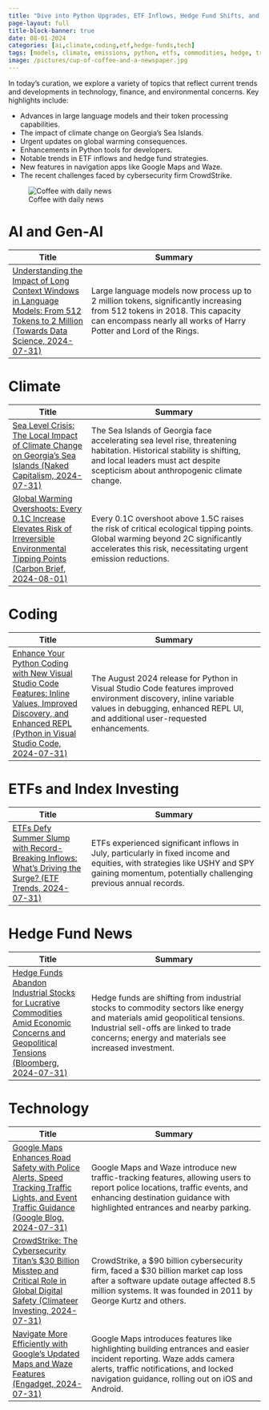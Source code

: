 ```yaml
---
title: "Dive into Python Upgrades, ETF Inflows, Hedge Fund Shifts, and Climate Crisis Insights (01.08.2024)"
page-layout: full
title-block-banner: true
date: 08-01-2024
categories: [ai,climate,coding,etf,hedge-funds,tech]
tags: [models, climate, emissions, python, etfs, commodities, hedge, traffic, cybersecurity, investment]
image: /pictures/cup-of-coffee-and-a-newspaper.jpg
---
```


::: {layout-ncol=2}

:::{#first-column}

In today's curation, we explore a variety of topics that reflect current trends and developments in technology, finance, and environmental concerns. Key highlights include:

- Advances in large language models and their token processing capabilities.
- The impact of climate change on Georgia's Sea Islands.
- Urgent updates on global warming consequences.
- Enhancements in Python tools for developers.
- Notable trends in ETF inflows and hedge fund strategies.
- New features in navigation apps like Google Maps and Waze.
- The recent challenges faced by cybersecurity firm CrowdStrike.


:::

:::{#second-column}
![Coffee with daily news](/pictures/cup-of-coffee-and-a-newspaper.jpg)
:::

:::


# AI and Gen-AI
| Title | Summary |
|-----|-----------|
| [Understanding the Impact of Long Context Windows in Language Models: From 512 Tokens to 2 Million (Towards Data Science, 2024-07-31)](https://towardsdatascience.com/evaluating-long-context-large-language-models-fbd665b3544c)   | Large language models now process up to 2 million tokens, significantly increasing from 512 tokens in 2018. This capacity can encompass nearly all works of Harry Potter and Lord of the Rings. |

# Climate
| Title | Summary |
|-----|-----------|
| [Sea Level Crisis: The Local Impact of Climate Change on Georgia's Sea Islands (Naked Capitalism, 2024-07-31)](https://www.nakedcapitalism.com/2024/07/climate-change-can-one-specific-example-counter-the-denialists.html)   | The Sea Islands of Georgia face accelerating sea level rise, threatening habitation. Historical stability is shifting, and local leaders must act despite scepticism about anthropogenic climate change. |
| [Global Warming Overshoots: Every 0.1C Increase Elevates Risk of Irreversible Environmental Tipping Points (Carbon Brief, 2024-08-01)](https://www.carbonbrief.org/every-0-1c-of-overshoot-above-1-5c-increases-risk-of-crossing-tipping-points/)   | Every 0.1C overshoot above 1.5C raises the risk of critical ecological tipping points. Global warming beyond 2C significantly accelerates this risk, necessitating urgent emission reductions. |

# Coding
| Title | Summary |
|-----|-----------|
| [Enhance Your Python Coding with New Visual Studio Code Features: Inline Values, Improved Discovery, and Enhanced REPL (Python in Visual Studio Code, 2024-07-31)](https://devblogs.microsoft.com/python/python-in-visual-studio-code-august-2024-release/)   | The August 2024 release for Python in Visual Studio Code features improved environment discovery, inline variable values in debugging, enhanced REPL UI, and additional user-requested enhancements. |

# ETFs and Index Investing
| Title | Summary |
|-----|-----------|
| [ETFs Defy Summer Slump with Record-Breaking Inflows: What’s Driving the Surge? (ETF Trends, 2024-07-31)](https://www.etftrends.com/no-summer-vacation-etfs-flows-near-record-pace-july/)   | ETFs experienced significant inflows in July, particularly in fixed income and equities, with strategies like USHY and SPY gaining momentum, potentially challenging previous annual records. |

# Hedge Fund News
| Title | Summary |
|-----|-----------|
| [Hedge Funds Abandon Industrial Stocks for Lucrative Commodities Amid Economic Concerns and Geopolitical Tensions (Bloomberg, 2024-07-31)](https://www.hedgeweek.com/hedge-funds-shift-focus-from-industrials-to-commodities/)   | Hedge funds are shifting from industrial stocks to commodity sectors like energy and materials amid geopolitical tensions. Industrial sell-offs are linked to trade concerns; energy and materials see increased investment. |

# Technology
| Title | Summary |
|-----|-----------|
| [Google Maps Enhances Road Safety with Police Alerts, Speed Tracking Traffic Lights, and Event Traffic Guidance (Google Blog, 2024-07-31)](https://lifehacker.com/tech/how-to-track-police-cars-google-maps)   | Google Maps and Waze introduce new traffic-tracking features, allowing users to report police locations, traffic events, and enhancing destination guidance with highlighted entrances and nearby parking. |
| [CrowdStrike: The Cybersecurity Titan's $30 Billion Misstep and Critical Role in Global Digital Safety (Climateer Investing, 2024-07-31)](http://climateerinvest.blogspot.com/2024/07/how-crowdstrike-company-behind-global.html)   | CrowdStrike, a $90 billion cybersecurity firm, faced a $30 billion market cap loss after a software update outage affected 8.5 million systems. It was founded in 2011 by George Kurtz and others. |
| [Navigate More Efficiently with Google's Updated Maps and Waze Features (Engadget, 2024-07-31)](https://www.engadget.com/google-maps-will-show-you-where-to-enter-your-destination-130021496.html?src=rss)   | Google Maps introduces features like highlighting building entrances and easier incident reporting. Waze adds camera alerts, traffic notifications, and locked navigation guidance, rolling out on iOS and Android. |

